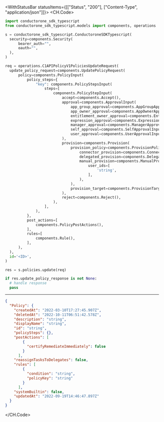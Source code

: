 

<WithStatusBar statusItems={[["Status", "200"], ["Content-Type", "application/json"]]}>
  <CH.Code>
  ```python Update.py
  import conductorone_sdk_typescript
from conductorone_sdk_typescript.models import components, operations

s = conductorone_sdk_typescript.ConductoroneSDKTypescript(
    security=components.Security(
        bearer_auth="",
        oauth="",
    ),
)

req = operations.C1APIPolicyV1PoliciesUpdateRequest(
    update_policy_request=components.UpdatePolicyRequest(
        policy=components.PolicyInput(
            policy_steps={
                "key": components.PolicyStepsInput(
                    steps=[
                        components.PolicyStepInput(
                            accept=components.Accept(),
                            approval=components.ApprovalInput(
                                app_group_approval=components.AppGroupApprovalInput(),
                                app_owner_approval=components.AppOwnerApprovalInput(),
                                entitlement_owner_approval=components.EntitlementOwnerApprovalInput(),
                                expression_approval=components.ExpressionApprovalInput(),
                                manager_approval=components.ManagerApprovalInput(),
                                self_approval=components.SelfApprovalInput(),
                                user_approval=components.UserApprovalInput(),
                            ),
                            provision=components.Provision(
                                provision_policy=components.ProvisionPolicy(
                                    connector_provision=components.ConnectorProvision(),
                                    delegated_provision=components.DelegatedProvision(),
                                    manual_provision=components.ManualProvision(
                                        user_ids=[
                                            'string',
                                        ],
                                    ),
                                ),
                                provision_target=components.ProvisionTarget(),
                            ),
                            reject=components.Reject(),
                        ),
                    ],
                ),
            },
            post_actions=[
                components.PolicyPostActions(),
            ],
            rules=[
                components.Rule(),
            ],
        ),
    ),
    id='<ID>',
)

res = s.policies.update(req)

if res.update_policy_response is not None:
    # handle response
    pass
  ```
  ---

  ```json Example Response
  {
    "Policy": {
      "createdAt": "2022-03-10T17:27:45.907Z",
      "deletedAt": "2022-10-11T06:51:42.578Z",
      "description": "string",
      "displayName": "string",
      "id": "string",
      "policySteps": {},
      "postActions": [
          {
            "certifyRemediateImmediately": false
          }
        ],
      "reassignTasksToDelegates": false,
      "rules": [
          {
            "condition": "string",
            "policyKey": "string"
          }
        ],
      "systemBuiltin": false,
      "updatedAt": "2022-09-19T14:46:47.897Z"
    }
  }
  ```
  </CH.Code>
</WithStatusBar>
